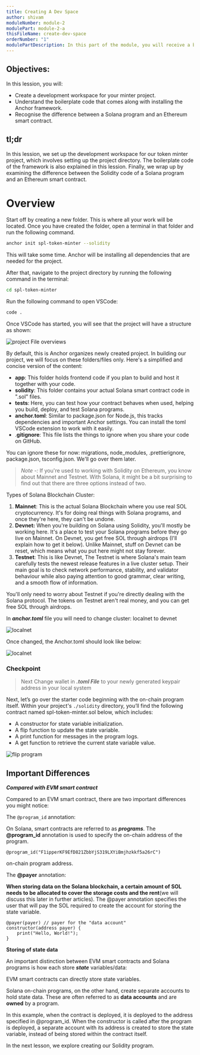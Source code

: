 ```yaml
---
title: Creating A Dev Space
author: shivam
moduleNumber: module-2
modulePart: module-2-a
thisFileName: create-dev-space
orderNumber: "1"
modulePartDescription: In this part of the module, you will receive a brief introduction to minting tokens and the setup for local development. You will establish a new project directory and utilize the Anchor framework to create an SPL token minter program.
---
```


## Objectives:

In this lession, you will:

- Create a development workspace for your minter project.
- Understand the boilerplate code that comes along with installing the Anchor framework.
- Recognise the difference between a Solana program and an Ethereum smart contract.

## tl;dr

In this lession, we set up the development workspace for our token minter project, which involves setting up the project directory. The boilerplate code of the framework is also explained in this lession. Finally, we wrap up by examining the difference between the Solidity code of a Solana program and an Ethereum smart contract.

# Overview

Start off by creating a new folder. This is where all your work will be located. Once you have created the folder, open a terminal in that folder and run the following command.

```bash
anchor init spl-token-minter --solidity
```

This will take some time. Anchor will be installing all dependencies that are needed for the project.

After that, navigate to the project directory by running the following command in the terminal:

```bash
cd spl-token-minter
```

Run the following command to open VSCode:

```bash
code .
```

Once VSCode has started, you will see that the project will have a structure as shown:

![project File overviews](/moduleimages/a_generated.png)

By default, this is Anchor organizes newly created project. In building our project, we will focus on these folders/files only. Here's a simplified and concise version of the content:

- **app**: This folder holds frontend code if you plan to build and host it together with your code.
- **solidity**: This folder contains your actual Solana smart contract code in ".sol" files.
- **tests**: Here, you can test how your contract behaves when used, helping you build, deploy, and test Solana programs.
- **anchor.toml**: Similar to package.json for Node.js, this tracks dependencies and important Anchor settings. You can install the toml VSCode extension to work with it easily.
- .**gitignore**: This file lists the things to ignore when you share your code on GitHub.

You can ignore these for now: migrations, node_modules, .prettierignore, package.json, tsconfig.json. We'll go over them later.

> _Note -:_ If you're used to working with Solidity on Ethereum, you know about Mainnet and Testnet. With Solana, it might be a bit surprising to find out that there are three options instead of two.

Types of Solana Blockchain Cluster:

1. **Mainnet**: This is the actual Solana Blockchain where you use real SOL cryptocurrency. It's for doing real things with Solana programs, and once they're here, they can't be undone.
2. **Devnet:** When you're building on Solana using Solidity, you'll mostly be working here. It's a place to test your Solana programs before they go live on Mainnet. On Devnet, you get free SOL through airdrops (I'll explain how to get it below). Unlike Mainnet, stuff on Devnet can be reset, which means what you put here might not stay forever.
3. **Testnet**: This is like Devnet, The Testnet is where Solana's main team carefully tests the newest release features in a live cluster setup. Their main goal is to check network performance, stability, and validator behaviour while also paying attention to good grammar, clear writing, and a smooth flow of information.

You'll only need to worry about Testnet if you're directly dealing with the Solana protocol. The tokens on Testnet aren't real money, and you can get free SOL through airdrops.

In **_anchor.toml_** file you will need to change cluster: localnet to devnet

![localnet](/moduleimages/a_local.jpg)

Once changed, the Anchor.toml should look like below:

![localnet](/moduleimages/a_dev.jpg)

### Checkpoint

> Next Change wallet in ***.toml File*** to your newly generated keypair address in your local system

Next, let’s go over the starter code beginning with the on-chain program itself. Within your project's `./solidity` directory, you’ll find the following contract named spl-token-minter.sol below, which includes:

- A constructor for state variable initialization.
- A flip function to update the state variable.
- A print function for messages in the program logs.
- A get function to retrieve the current state variable value.

![flip program](/moduleimages/a_flip.png)

## Important Differences 

***Compared with EVM smart contract***

Compared to an EVM smart contract, there are two important differences you might notice:

The `@program_id` annotation:

On Solana, smart contracts are referred to as ***programs***. The **@program_id** annotation is used to specify the on-chain address of the program.

```Solidity
@program_id("F1ipperKF9EfD821ZbbYjS319LXYiBmjhzkkf5a26rC")
```

on-chain program address.

The **@payer** annotation:

**When storing data on the Solana blockchain, a certain amount of SOL needs to be allocated to cover the storage costs and the rent**(we will discuss this later in further articles). The @payer annotation specifies the user that will pay the SOL required to create the account for storing the state variable.

```Solidity
@payer(payer) // payer for the "data account"
constructor(address payer) {
    print("Hello, World!");
}
```

**Storing of state data**

An important distinction between EVM smart contracts and Solana programs is how each store ***state*** variables/data:

EVM smart contracts can directly store state variables.

Solana on-chain programs, on the other hand, create separate accounts to hold state data. These are often referred to as **data accounts** and are **owned** by a program.

In this example, when the contract is deployed, it is deployed to the address specified in @program_id. When the constructor is called after the program is deployed, a separate account with its address is created to store the state variable, instead of being stored within the contract itself.

In the next lesson, we explore creating our Solidity program.
